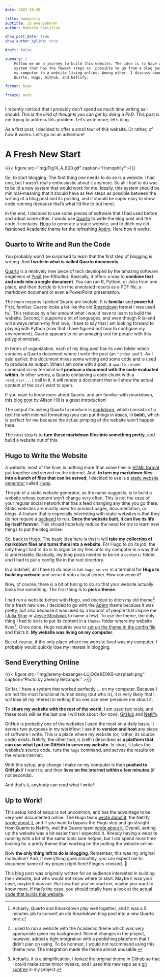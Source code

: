 ```yaml
---
date: 2022-10-26

title: homophily
subtitle: Is everywhere!
author: Roberto Cantillan

show_post_date: true
show_author_byline: true

draft: false

summary: |
    Follow me on a journey to build this website. The idea is to have a 
    system that has the fewest steps as  possible to go from a blog post on 
    my computer to a website living online. Among other, I discuss about 
    Quarto, Hugo, Github, and Netlify.

format: hugo

freeze: auto
---
```


I recently noticed that I probably don't spend as much time writing as I 
should. *This is the kind of thoughts you can get by doing a
PhD*. This post is me trying to  address this problem. Let's write more, let's
blog. 

As a first post, I decided to offer a small tour of this website. Or rather,
of how it works. Let's go on an adventure!

# A Fresh New Start

{{{< figure src="img/Fig14_A_600.gif" caption="Homophily" >}}}

So, to start blogging. The first thing one needs to do so is a website. I had
one, but I wasn't really enthusiastic about it anymore. So all I had to do was
to build a new system that would work for me. Ideally, this system should 
be minimal--meaning that it should have as few steps as possible between the 
writing of a blog post and its posting, and it should be super easy to show 
code running (because that's what I'd like to put here).

In the end, I decided to use some pieces of software that I had used 
before and adopt some other. I would use [Quarto](https://quarto.org/) 
to write the blog post and the code it contains, [Hugo](https://gohugo.io/) to 
generate a static website, and to ditch my old-fashioned Academic theme for 
the refreshing [Apéro](https://github.com/hugo-apero/). Here how it works. 

## Quarto to Write and Run the Code

You probably won't be surprised to learn that the first step of blogging is 
writing. And **I write in what is called Quarto documents**.

[Quarto](https://quarto.org/) is a relatively new piece of tech developed by 
the amazing software engineers at [Posit](https://www.rstudio.com/) 
(ex-RStudio). Basically, it offers a way to **combine text and code into a
single document**. You can run R, Python, or Julia from one place, and then 
decide to turn the annotated results as a PDF file, a markdown document or even a 
PowerPoint presentation. 

The main reasons I picked Quarto are twofold. It is **familiar** and 
**powerful**. First, familiar. Quarto looks a lot like the old 
[Rmarkdown](https://rmarkdown.rstudio.com/) format I was used to[^1]. This 
reduces by a fair amount what I would have to learn to 
build the website. Second, it supports a lot of languages, and even though R 
is--and will always remain--my first love, I have to say that I am looking 
forward to playing with Python (now that I have figured out how to configure my 
environment). Quarto appears to be an amazing tool for people with this 
polyglot mindset.

[^1]: Actually, Quarto and Rmarkdown play well together, and it was a 5 minutes
job to convert an old Rmarkdown blog post into a new Quarto one.

In terms of organization, each of my blog post has its own folder which 
contains a Quarto document where I write the post (an `"index.qmd"`). As I said 
earlier, this document mixes some writing and some code and is used to 
produce an output. When I am done with a post, a `quarto render` command
in my terminal will **produce a document with the code evaluated within**. In 
other words, a Quarto containing a code chunk with a `read_csv(...)` call in 
it, it will render a document that will show the actual content of the csv I want 
to open.

If you want to know more about Quarto, and are familiar with rmarkdown, this 
[blog post](https://www.apreshill.com/blog/2022-04-we-dont-talk-about-quarto/) 
by Alison Hill is a great introduction!

The output I'm asking Quarto to produce is 
[markdown](https://en.wikipedia.org/wiki/Markdown), which consists of a text 
file with minimal formatting (you can put things in _italics_, in **bold**), 
which is perfect for me because the actual pimping of the website won't 
happen here. 

The next step is to **turn these markdown files into something pretty**, and
build a website out of this. 

## Hugo to Write the Website

A website, most of the time, is nothing more than some files in [HTML 
format](https://en.wikipedia.org/wiki/HTML) put together and served on the 
internet. And, **to turn my markdown files into a bunch of files that can be 
served**, I decided to use is a 
[static website generator](https://en.wikipedia.org/wiki/Static_site_generator)
called [Hugo](https://gohugo.io/).

The job of a static website generator, as the name suggests, is to build a 
website whose content won't change very often. This is not the case of your 
regular social network that has a feed changing any time you go there. Static
websites are mostly used for product pages, documentation, or blogs. A feature 
that is especially interesting with static websites is that they do not require
a [backend](https://en.wikipedia.org/wiki/Frontend_and_backend) to run. 
**Once the website built, it can live its life by itself forever**. This 
should hopefully reduce the need for me to learn new things to
put the blog online. 

So, back to [Hugo](https://gohugo.io/). The basic idea here is that it will
**take my collection of markdown files and turns them into a website**. For 
Hugo to do its job, the only thing I had to do is to organize my files onto 
my computer in a way that is understable. Basically, my blog posts needed
to be on a `content/` folder, and I had to put a config file in the root 
directory.

In a nutshell, all I have to do now is run `hugo server` in a terminal for 
**Hugo to build my website** and serve it onto a local server. How convenient?

Now, of course, there is a bit of tuning to do so that your website
actually looks like something. The first thing is to **pick a theme**. 

I had run a website before with Hugo, and decided to ditch my old theme[^2] for 
a fresh new one. I decided to go with the 
[Apéro](https://github.com/hugo-apero/hugo-apero) theme because it was pretty, 
but also because it was used by a looooot of people that inspire me 
([Julia Silge](https://juliasilge.com/) or 
[Jesse Mostipiak](https://www.jessemaegan.com/) to name a few). To use the 
theme, the only thing I had to do is to put its content in a
`theme/` folder where my website lives[^3]. Once done,  Hugo  requires you to 
[set up the theme in the config file](https://gohugo.io/getting-started/configuration/#theme) 
and that's it. **My website was living on my computer**. 

But of course, if the only place where my website lived was my computer, I 
probably would quickly lose my interest in blogging. 

[^2]: I used to run a website with the Academic theme which was very 
appropriate given my background. Recent changes in the project, however, added
a tight integration with a publishing plateform that I didn't plan on using. 
To be honnest, I would not recommand using this theme now. The integration 
made the theme almost unusable.

[^3]: Actually, it is a simplification. I 
[forked](https://github.com/cedricbatailler/hugo-apero/) the original theme 
in Github so that I could make some minor tweaks, and I used this new repo as a 
[git subtree](https://www.atlassian.com/git/tutorials/git-subtree) in my 
project.

## Send Everything Online

{{{< figure src="img/jeremy-bezanger-LUjQCeKE0K0-unsplash.png" caption="Photo by Jeremy Bezanger." >}}}

So far, I have a system that worked perfectly ... on my computer. Because I 
am not the most functional human being (but who is), it is very likely that
I will lose all my interest in writing if no one can peer pressure me 
about it.

To **share my website with the rest of the world**, I am used two tools, and 
these tools will be the last one I will talk about (for now): 
[GitHub](https://github.com/) and [Netlify](https://www.netlify.com/).

GitHub is probably one of the websites I used the most on a daily basis. 
It serves two purposes in my workflow: I use it to **version and host** any 
piece of software I write. This is a place where my website (or, rather, its 
source code) exists. Netlify, the other tool, is (self-) described 
as **a platform that can use what I put on GitHub to serve my website**. In 
short,  it takes the website's source code, runs the `hugo` command, and 
serves the results on the whole internet. 

With this setup, any change I make on my computer is then **pushed to 
GitHub** if I want to, and then **lives on the internet within a few minutes** 
(if not seconds). 

And that's it, anybody can read what I write!

## Up to Work!

This setup kind of setup is not uncommon, and has the advantage to be very well 
documented online. The Hugo team 
[wrote about it](https://gohugo.io/hosting-and-deployment/hosting-on-netlify/), 
the Netlify 
[wrote about it](https://docs.netlify.com/integrations/frameworks/hugo/), and 
if you want to bypass the Hugo step and go straight from Quarto to Netlify, 
well the Quarto team 
[wrote about it](https://quarto.org/docs/publishing/netlify.html). Overall, 
setting up the website was a bit easier than I expected it. Already 
having a website running with a lot of the same tools sure helped, but I 
did spend more time looking for a pretty theme than  working on the putting 
the website online.

Now **the only thing left to do is blogging**. Remember, this was my original 
motivation? And, if everything goes smoothly, you can expect me to document
some of my project right here! Fingers crossed. 🤞

:::{.callout-note}
This blog post was originally written for an audience interested in 
building their website, but who would not know where to start. 
Maybe it was your case, maybe it was not. But now that you've read me,
maybe you want to know more. If that's the case, you should totally have a look 
at [the actual code that builds this website](https://github.com/cedricbatailler/cedricbatailler.me/).
:::
